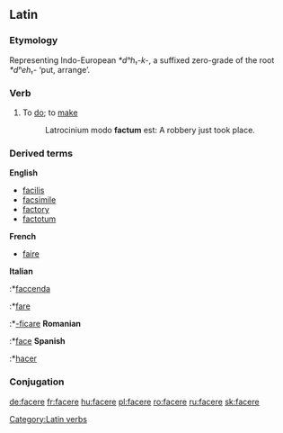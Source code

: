 ==Latin==
===Etymology===
Representing Indo-European ''*dʰh₁-k-'', a suffixed zero-grade of the root ''*dʰeh₁-'' ‘put, arrange’.

=== Verb ===
{{latinverb|faciō|facere|fēcī|factum}}
#To [[do]]; to [[make]]
#:Latrocinium modo '''factum''' est: A robbery just took place.

===Derived terms===
'''English'''
*[[facilis]]
*[[facsimile]]
*[[factory]]
*[[factotum]]
'''French'''
*[[faire]]
'''Italian'''
:*[[faccenda]]
:*[[fare]]
:*[[-ficare]]
'''Romanian'''
:*[[face#Romanian|face]]
'''Spanish'''
:*[[hacer]]

===Conjugation===
{{laconj3io}}
{{la-conj-3rd-IO-irregimp|fac|fēc|fact}}


[[Category:Latin verbs]]

[[de:facere]]
[[fr:facere]]
[[hu:facere]]
[[pl:facere]]
[[ro:facere]]
[[ru:facere]]
[[sk:facere]]